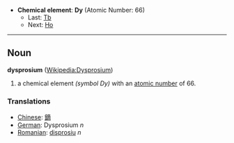 *'''Chemical element''': '''Dy''' (Atomic Number: 66)
**Last: [[Terbium|Tb]]
**Next: [[Holmium|Ho]]
----
== Noun ==
'''dysprosium''' ([[en:Dysprosium|Wikipedia:Dysprosium]])

# a chemical element ''(symbol Dy)'' with an [[atomic number]] of 66.

===Translations===
*[[Chinese]]: [[鏑]]
*[[German]]: Dysprosium ''n''
*[[Romanian]]: [[disprosiu]] ''n''